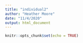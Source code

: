 ```yaml
---
title: "individual2"
author: "Heather Moore"
date: "11/4/2020"
output: html_document
---
```


```r
knitr::opts_chunk$set(echo = TRUE)
```

